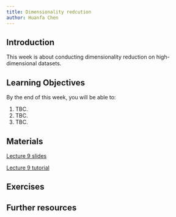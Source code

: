 ```yaml
---
title: Dimensionality redcution
author: Huanfa Chen
---
```


## Introduction

This week is about conducting dimensionality reduction on high-dimensional datasets.

## Learning Objectives

By the end of this week, you will be able to:

1. TBC.
2. TBC.
3. TBC.

## Materials 

[Lecture 9 slides](lectures/L9_dimensionality_reduction.html)

[Lecture 9 tutorial](notebooks/W09_dimensionality_reduction_practical.ipynb)

## Exercises 

## Further resources 
